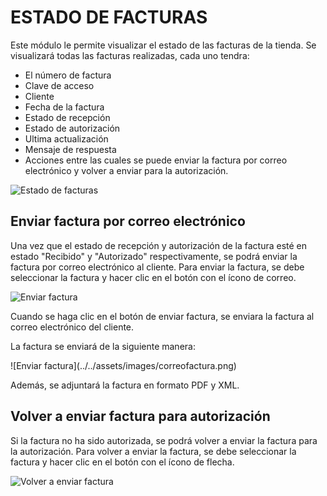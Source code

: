 

# **ESTADO DE FACTURAS**


Este módulo le permite visualizar el estado de las facturas de la tienda. Se visualizará todas las facturas realizadas, cada uno tendra:

- El número de factura
- Clave de acceso
- Cliente
- Fecha de la factura
- Estado de recepción
- Estado de autorización
- Ultima actualización
- Mensaje de respuesta
- Acciones entre las cuales se puede enviar la factura por correo electrónico y volver a enviar para la autorización.

![Estado de facturas](../../assets/images/estadofacturas.png)

## Enviar factura por correo electrónico

Una vez que el estado de recepción y autorización de la factura esté en estado "Recibido" y "Autorizado" respectivamente, se podrá enviar la factura por correo electrónico al cliente. Para enviar la factura, se debe seleccionar la factura y hacer clic en el botón con el ícono de correo.


![Enviar factura](../../assets/images/enviarfactura.png)

Cuando se haga clic en el botón de enviar factura, se enviara la factura al correo electrónico del cliente.


La factura se enviará de la siguiente manera:

<div
    style={{display: 'flex', justifyContent: 'center', alignItems: 'center'}}
>
![Enviar factura](../../assets/images/correofactura.png)
</div>

Además, se adjuntará la factura en formato PDF y XML.

## Volver a enviar factura para autorización

Si la factura no ha sido autorizada, se podrá volver a enviar la factura para la autorización. Para volver a enviar la factura, se debe seleccionar la factura y hacer clic en el botón con el ícono de flecha.

![Volver a enviar factura](../../assets/images/reenviarestadofactura.png)



